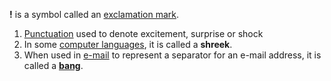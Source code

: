 '''!''' is a symbol called an [[exclamation mark]].  
#[[Punctuation]] used to denote excitement, surprise or shock
#In some [[computer language]]s, it is called a '''shreek'''.  
#When used in [[e-mail]] to represent a separator for an e-mail address, it is called a '''[[bang]]'''.
